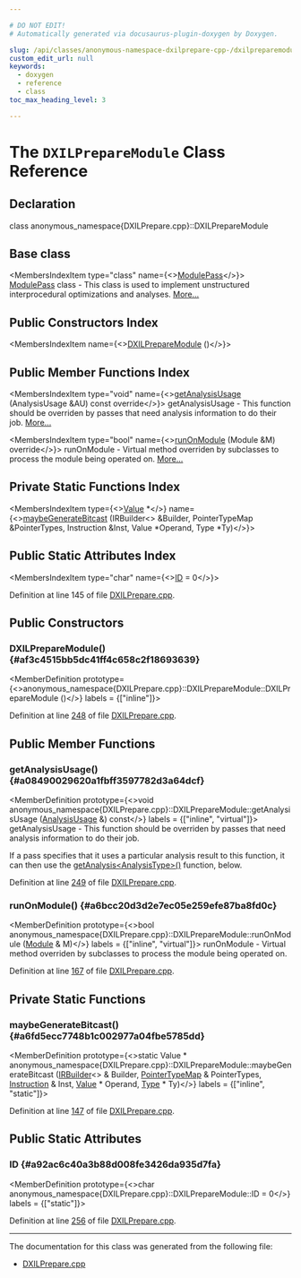 ```yaml
---

# DO NOT EDIT!
# Automatically generated via docusaurus-plugin-doxygen by Doxygen.

slug: /api/classes/anonymous-namespace-dxilprepare-cpp-/dxilpreparemodule
custom_edit_url: null
keywords:
  - doxygen
  - reference
  - class
toc_max_heading_level: 3

---
```





# The `DXILPrepareModule` Class Reference

<DoxygenPage pluginConfig={pluginConfig}>



## Declaration

<CodeBlock>class anonymous_namespace{DXILPrepare.cpp}::DXILPrepareModule</CodeBlock>

## Base class

<MembersIndex>

<MembersIndexItem
  type="class"
  name={<><a href="/docs/api/classes/llvm/modulepass">ModulePass</a></>}>
<a href="/docs/api/classes/llvm/modulepass">ModulePass</a> class - This class is used to implement unstructured interprocedural optimizations and analyses. <a href="/docs/api/classes/llvm/modulepass/#details">More...</a>
</MembersIndexItem>

</MembersIndex>

## Public Constructors Index

<MembersIndex>

<MembersIndexItem
  name={<><a href="#af3c4515bb5dc41ff4c658c2f18693639">DXILPrepareModule</a> ()</>}>
</MembersIndexItem>

</MembersIndex>

## Public Member Functions Index

<MembersIndex>

<MembersIndexItem
  type="void"
  name={<><a href="#a08490029620a1fbff3597782d3a64dcf">getAnalysisUsage</a> (AnalysisUsage &amp;AU) const override</>}>
getAnalysisUsage - This function should be overriden by passes that need analysis information to do their job. <a href="#a08490029620a1fbff3597782d3a64dcf">More...</a>
</MembersIndexItem>

<MembersIndexItem
  type="bool"
  name={<><a href="#a6bcc20d3d2e7ec05e259efe87ba8fd0c">runOnModule</a> (Module &amp;M) override</>}>
runOnModule - Virtual method overriden by subclasses to process the module being operated on. <a href="#a6bcc20d3d2e7ec05e259efe87ba8fd0c">More...</a>
</MembersIndexItem>

</MembersIndex>

## Private Static Functions Index

<MembersIndex>

<MembersIndexItem
  type={<><a href="/docs/api/classes/llvm/value">Value</a> &#42;</>}
  name={<><a href="#a6fd5ecc7748b1c002977a04fbe5785dd">maybeGenerateBitcast</a> (IRBuilder&lt;&gt; &amp;Builder, PointerTypeMap &amp;PointerTypes, Instruction &amp;Inst, Value &#42;Operand, Type &#42;Ty)</>}>
</MembersIndexItem>

</MembersIndex>

## Public Static Attributes Index

<MembersIndex>

<MembersIndexItem
  type="char"
  name={<><a href="#a92ac6c40a3b88d008fe3426da935d7fa">ID</a> = 0</>}>
</MembersIndexItem>

</MembersIndex>


Definition at line 145 of file <a href="/docs/api/files/lib/lib/target/lib/target/directx/dxilprepare-cpp">DXILPrepare.cpp</a>.

<SectionDefinition>

## Public Constructors

### DXILPrepareModule() {#af3c4515bb5dc41ff4c658c2f18693639}

<MemberDefinition
  prototype={<>anonymous&#95;namespace&#123;DXILPrepare.cpp&#125;::DXILPrepareModule::DXILPrepareModule ()</>}
  labels = {["inline"]}>

Definition at line <a href="/docs/api/files/lib/lib/target/lib/target/directx/dxilprepare-cpp/#l00248">248</a> of file <a href="/docs/api/files/lib/lib/target/lib/target/directx/dxilprepare-cpp">DXILPrepare.cpp</a>.
</MemberDefinition>

</SectionDefinition>

<SectionDefinition>

## Public Member Functions

### getAnalysisUsage() {#a08490029620a1fbff3597782d3a64dcf}

<MemberDefinition
  prototype={<>void anonymous&#95;namespace&#123;DXILPrepare.cpp&#125;::DXILPrepareModule::getAnalysisUsage (<a href="/docs/api/classes/llvm/analysisusage">AnalysisUsage</a> &amp;) const</>}
  labels = {["inline", "virtual"]}>
getAnalysisUsage - This function should be overriden by passes that need analysis information to do their job.

If a pass specifies that it uses a particular analysis result to this function, it can then use the <a href="/docs/api/classes/llvm/pass/#a4863e5e463fb79955269fbf7fbf52b80">getAnalysis&lt;AnalysisType&gt;()</a> function, below.

Definition at line <a href="/docs/api/files/lib/lib/target/lib/target/directx/dxilprepare-cpp/#l00249">249</a> of file <a href="/docs/api/files/lib/lib/target/lib/target/directx/dxilprepare-cpp">DXILPrepare.cpp</a>.
</MemberDefinition>

### runOnModule() {#a6bcc20d3d2e7ec05e259efe87ba8fd0c}

<MemberDefinition
  prototype={<>bool anonymous&#95;namespace&#123;DXILPrepare.cpp&#125;::DXILPrepareModule::runOnModule (<a href="/docs/api/classes/llvm/module">Module</a> &amp; M)</>}
  labels = {["inline", "virtual"]}>
runOnModule - Virtual method overriden by subclasses to process the module being operated on.

Definition at line <a href="/docs/api/files/lib/lib/target/lib/target/directx/dxilprepare-cpp/#l00167">167</a> of file <a href="/docs/api/files/lib/lib/target/lib/target/directx/dxilprepare-cpp">DXILPrepare.cpp</a>.
</MemberDefinition>

</SectionDefinition>

<SectionDefinition>

## Private Static Functions

### maybeGenerateBitcast() {#a6fd5ecc7748b1c002977a04fbe5785dd}

<MemberDefinition
  prototype={<>static Value &#42; anonymous&#95;namespace&#123;DXILPrepare.cpp&#125;::DXILPrepareModule::maybeGenerateBitcast (<a href="/docs/api/classes/llvm/irbuilder">IRBuilder</a>&lt;&gt; &amp; Builder, <a href="/docs/api/namespaces/llvm/dxil/#a57d4be532c191d9bb111cecdd1a63709">PointerTypeMap</a> &amp; PointerTypes, <a href="/docs/api/classes/llvm/instruction">Instruction</a> &amp; Inst, <a href="/docs/api/classes/llvm/value">Value</a> &#42; Operand, <a href="/docs/api/classes/llvm/type">Type</a> &#42; Ty)</>}
  labels = {["inline", "static"]}>

Definition at line <a href="/docs/api/files/lib/lib/target/lib/target/directx/dxilprepare-cpp/#l00147">147</a> of file <a href="/docs/api/files/lib/lib/target/lib/target/directx/dxilprepare-cpp">DXILPrepare.cpp</a>.
</MemberDefinition>

</SectionDefinition>

<SectionDefinition>

## Public Static Attributes

### ID {#a92ac6c40a3b88d008fe3426da935d7fa}

<MemberDefinition
  prototype={<>char anonymous&#95;namespace&#123;DXILPrepare.cpp&#125;::DXILPrepareModule::ID = 0</>}
  labels = {["static"]}>

Definition at line <a href="/docs/api/files/lib/lib/target/lib/target/directx/dxilprepare-cpp/#l00256">256</a> of file <a href="/docs/api/files/lib/lib/target/lib/target/directx/dxilprepare-cpp">DXILPrepare.cpp</a>.
</MemberDefinition>

</SectionDefinition>

<hr/>

The documentation for this class was generated from the following file:

<ul>
<li><a href="/docs/api/files/lib/lib/target/lib/target/directx/dxilprepare-cpp">DXILPrepare.cpp</a></li>
</ul>

</DoxygenPage>
